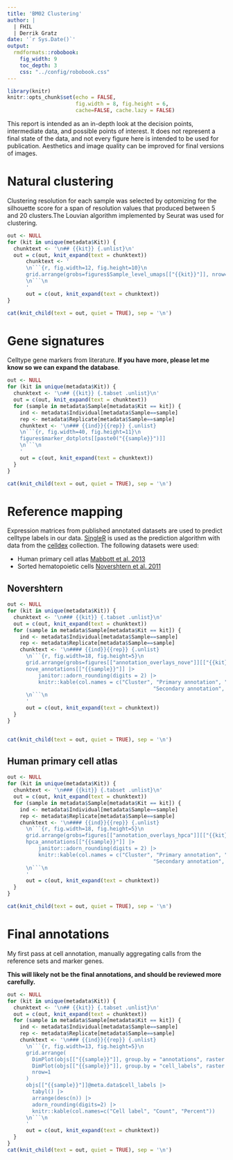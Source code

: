 ```yaml
---
title: 'BM02 Clustering'
author: |
  | FHIL
  | Derrik Gratz
date: '`r Sys.Date()`'
output: 
  rmdformats::robobook:
    fig_width: 9
    toc_depth: 3
    css: "../config/robobook.css"
---
```


```r
library(knitr)
knitr::opts_chunk$set(echo = FALSE,
                      fig.width = 8, fig.height = 6,
                      cache=FALSE, cache.lazy = FALSE) 
```

This report is intended as an in-depth look at the decision points, intermediate data, and possible points of interest. 
It does not represent a final state of the data, and not every figure here is intended to be used for publication. 
Aesthetics and image quality can be improved for final versions of images.

# Natural clustering {.tabset}

Clustering resolution for each sample was selected by optomizing for the silhouette score for a span of resolution values that
produced between 5 and 20 clusters.The Louvian algorithm implemented by Seurat was used for clustering.

```r
out <- NULL
for (kit in unique(metadata$Kit)) {
  chunktext <- '\n## {{kit}} {.unlist}\n'
  out = c(out, knit_expand(text = chunktext))
      chunktext <- '
      \n```{r, fig.width=12, fig.height=10}\n
      grid.arrange(grobs=figures$Sample_level_umaps[["{{kit}}"]], nrow=2, ncol=2)
      \n```\n
      '
      out = c(out, knit_expand(text = chunktext))
}

cat(knit_child(text = out, quiet = TRUE), sep = '\n')
```

# Gene signatures {.tabset}

Celltype gene markers from literature. **If you have more, please let me know so we can expand the database**. 

```r
out <- NULL
for (kit in unique(metadata$Kit)) {
  chunktext <- '\n## {{kit}} {.tabset .unlist}\n'
  out = c(out, knit_expand(text = chunktext))
  for (sample in metadata$Sample[metadata$Kit == kit]) {
    ind <- metadata$Individual[metadata$Sample==sample]
    rep <- metadata$Replicate[metadata$Sample==sample]
    chunktext <- '\n### {{ind}}{{rep}} {.unlist}
    \n```{r, fig.width=40, fig.height=11}\n
    figures$marker_dotplots[[paste0("{{sample}}")]]
    \n```\n
    '
    out = c(out, knit_expand(text = chunktext))
  }
}

cat(knit_child(text = out, quiet = TRUE), sep = '\n')
```

# Reference mapping

Expression matrices from published annotated datasets are used to predict celltype labels in our data. [SingleR](https://www.nature.com/articles/s41590-018-0276-y) is used as the prediction algorithm with data
from the [celldex](https://github.com/SingleR-inc/celldex) collection. The following datasets were used:

- Human primary cell atlas [Mabbott et al. 2013](https://doi.org/10.1186/1471-2164-14-632)
- Sorted hematopoietic cells [Novershtern et al. 2011](https://doi.org/10.1016/j.cell.2011.01.004)

## Novershtern {.tabset}

```r
out <- NULL
for (kit in unique(metadata$Kit)) {
  chunktext <- '\n### {{kit}} {.tabset .unlist}\n'
  out = c(out, knit_expand(text = chunktext))
  for (sample in metadata$Sample[metadata$Kit == kit]) {
    ind <- metadata$Individual[metadata$Sample==sample]
    rep <- metadata$Replicate[metadata$Sample==sample]
    chunktext <- '\n#### {{ind}}{{rep}} {.unlist}
      \n```{r, fig.width=18, fig.height=5}\n
      grid.arrange(grobs=figures[["annotation_overlays_nove"]][["{{kit}}"]][["{{sample}}"]], nrow=1)
      nove_annotations[["{{sample}}"]] |>
          janitor::adorn_rounding(digits = 2) |>
          knitr::kable(col.names = c("Cluster", "Primary annotation", "% primary annotation", "Primary annotation median score",
                                               "Secondary annotation", "% secondary annotation", "Second annotation median score"))
      \n```\n
      '
      out = c(out, knit_expand(text = chunktext))
  }
}


cat(knit_child(text = out, quiet = TRUE), sep = '\n')
```

## Human primary cell atlas {.tabset}

```r
out <- NULL
for (kit in unique(metadata$Kit)) {
  chunktext <- '\n### {{kit}} {.tabset .unlist}\n'
  out = c(out, knit_expand(text = chunktext))
  for (sample in metadata$Sample[metadata$Kit == kit]) {
    ind <- metadata$Individual[metadata$Sample==sample]
    rep <- metadata$Replicate[metadata$Sample==sample]
    chunktext <- '\n#### {{ind}}{{rep}} {.unlist}
      \n```{r, fig.width=18, fig.height=5}\n
      grid.arrange(grobs=figures[["annotation_overlays_hpca"]][["{{kit}}"]][["{{sample}}"]], nrow=1)
      hpca_annotations[["{{sample}}"]] |>
          janitor::adorn_rounding(digits = 2) |>
          knitr::kable(col.names = c("Cluster", "Primary annotation", "% primary annotation", "Primary annotation median score",
                                               "Secondary annotation", "% secondary annotation", "Second annotation median score"))
      \n```\n
      '
      out = c(out, knit_expand(text = chunktext))
  }
}

cat(knit_child(text = out, quiet = TRUE), sep = '\n')
```

# Final annotations {.tabset}

My first pass at cell annotation, manually aggregating calls from the reference sets and marker genes.

**This will likely not be the final annotations, and should be reviewed more carefully.**

```r
out <- NULL
for (kit in unique(metadata$Kit)) {
  chunktext <- '\n## {{kit}} {.tabset .unlist}\n'
  out = c(out, knit_expand(text = chunktext))
  for (sample in metadata$Sample[metadata$Kit == kit]) {
    ind <- metadata$Individual[metadata$Sample==sample]
    rep <- metadata$Replicate[metadata$Sample==sample]
    chunktext <- '\n### {{ind}}{{rep}} {.unlist}
      \n```{r, fig.width=13, fig.height=5}\n
      grid.arrange(
        DimPlot(objs[["{{sample}}"]], group.by = "annotations", raster = TRUE, raster.dpi = c(512, 512), label=TRUE),
        DimPlot(objs[["{{sample}}"]], group.by = "cell_labels", raster = TRUE, raster.dpi = c(512, 512), label=TRUE),
        nrow=1
      )
      objs[["{{sample}}"]]@meta.data$cell_labels |> 
        tabyl() |> 
        arrange(desc(n)) |>
        adorn_rounding(digits=2) |>
        knitr::kable(col.names=c("Cell label", "Count", "Percent"))
      \n```\n
      '
      out = c(out, knit_expand(text = chunktext))
  }
}
cat(knit_child(text = out, quiet = TRUE), sep = '\n')
```
